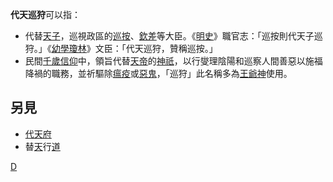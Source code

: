 '''代天巡狩'''可以指：

*代替[[天子|天子]]，巡視政區的[[巡按|巡按]]、[[欽差|欽差]]等大臣。《[[明史|明史]]》職官志：「巡按則代天子巡狩。」《[[幼學瓊林|幼學瓊林]]》文臣：「代天巡狩，贊稱巡按。」
*民間[[千歲信仰|千歲信仰]]中，領旨代替[[天帝|天帝]]的[[神祇|神祇]]，以行燮理陰陽和巡察人間善惡以施福降禍的職務，並祈驅除[[瘟疫|瘟疫]]或[[惡鬼|惡鬼]]，「巡狩」此名稱多為[[王爺神|王爺神]]使用。

==另見==
*[[代天府|代天府]]
*替[[天|天]]行[[道|道]]

{{消歧義}}

[[Category:四字亞洲相關消歧義|D]]